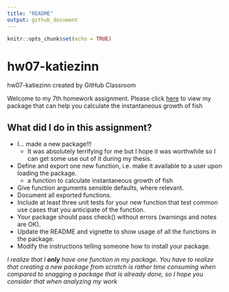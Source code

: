 ```yaml
---
title: "README"
output: github_document
---
```


```r
knitr::opts_chunk$set(echo = TRUE)
```

# hw07-katiezinn
hw07-katiezinn created by GitHub Classroom

Welcome to my 7th homework assignment. Please click [here](https://github.com/STAT545-UBC-students/hw07-katiezinn) to view my package that can help you calculate the instantaneous growth of fish


 What did I do in this assignment?
------------------------------------
* I... made a new package!!! 
    + It was absolutely terrifying for me but I hope it was worthwhile so I can get some use out of it during my thesis.
* Define and export one new function, i.e. make it available to a user upon loading the package. 
    + a function to calculate instantaneous growth of fish
* Give function arguments sensible defaults, where relevant.
* Document all exported functions.
* Include at least three unit tests for your new function that test common use cases that you anticipate of the function.
* Your package should pass check() without errors (warnings and notes are OK).
* Update the README and vignette to show usage of all the functions in the package.
* Modify the instructions telling someone how to install your package.

*I realize that I **only** have one function in my package. You have to realize that creating a new package from scratch is rather time consuming when compared to snagging a package that is already done, so I hope you consider that when analyzing my work*
